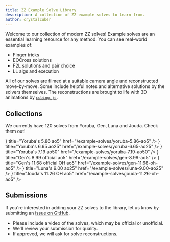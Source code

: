 ```yaml
---
title: ZZ Example Solve Library
description: A collection of ZZ example solves to learn from.
author: crystalcuber
---
```



Welcome to our collection of modern ZZ solves!
Example solves are an essential learning resource for any method.
You can see real-world examples of:

- Finger tricks
- EOCross solutions
- F2L solutions and pair choice
- LL algs and execution

All of our solves are filmed at a suitable camera angle and reconstructed move-by-move.
Some include helpful notes and alternative solutions by the solvers themselves.
The reconstructions are brought to life with 3D animations by [`cubing.js`](https://js.cubing.net/cubing/twisty/).

## Collections

We currently have 120 solves from Yoruba, Gen, Luna and Jouda. Check them out!

<Cards>
  <Card
    icon={<Image src={logoEOCross} width={55} />}
    title="Yoruba's 5.86 ao5"
    href="/example-solves/yoruba-5.86-ao5"
  />
  <Card
    icon={<Image src={logoEOCross} width={55} />}
    title="Yoruba's 6.65 ao25"
    href="/example-solves/yoruba-6.65-ao25"
  />
  <Card
    icon={<Image src={logoEOCross} width={55} />}
    title="Yoruba's 7.19 ao50"
    href="/example-solves/yoruba-7.19-ao50"
  />
  <Card
    icon={<Image src={logo} width={55} />}
    title="Gen's 8.99 official ao5"
    href="/example-solves/gen-8.99-ao5"
  />
  <Card
    icon={<Image src={logo} width={55} />}
    title="Gen's 11.68 official OH ao5"
    href="/example-solves/gen-11.68-oh-ao5"
  />
  <Card
    icon={<Image src={logoEOCross} width={55} />}
    title="Luna's 9.00 ao25"
    href="/example-solves/luna-9.00-ao25"
  />
  <Card
    icon={<Image src={logoEOCross} width={55} />}
    title="Jouda's 11.26 OH ao5"
    href="/example-solves/jouda-11.26-oh-ao5"
  />
</Cards>

## Submissions

If you're interested in adding your ZZ solves to the library, let us know by submitting an [issue on GitHub](https://github.com/ericx20/zz-method-docs/issues).

- Please include a video of the solves, which may be official or unofficial.
- We'll review your submission for quality.
- If approved, we will ask for solve reconstructions.
